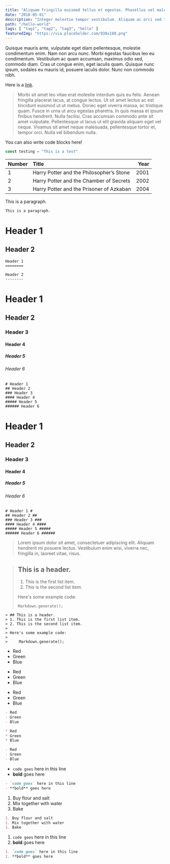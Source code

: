 ```yaml
---
title: "Aliquam fringilla euismod tellus et egestas. Phasellus vel malesuada dolor. "
date: "2018-05-01"
description: "Integer molestie tempor vestibulum. Aliquam ac orci sed tortor dictum euismod vitae eget ligula. In ut orci venenatis, tincidunt enim non, lobortis erat. Praesent nec hendrerit erat. Integer fermentum ipsum et porta posuere. Cras ullamcorper aliquet massa, id volutpat dolor. Morbi bibendum vulputate lobortis. Integer et sagittis est. Quisque placerat ultrices nunc. Ut ornare sem mi, nec tristique urna sollicitudin et."
path: "/hello-world"
tags: [ "tag1", "tag2", "tag3", "hello" ]
featuredImg: "https://via.placeholder.com/930x180.png"
---
```


Quisque mauris ante, vulputate eget diam pellentesque, molestie condimentum enim. Nam non arcu nunc. Morbi egestas faucibus leo eu condimentum. Vestibulum ac quam accumsan, maximus odio sed, commodo diam. Cras ut congue enim, eget iaculis quam. Quisque nunc ipsum, sodales eu mauris id, posuere iaculis dolor. Nunc non commodo nibh.

Here is a [link](https://msn.com).

> Morbi sit amet leo vitae erat molestie interdum quis eu felis. Aenean fringilla placerat lacus, at congue lectus. Ut sit amet lectus ac est tincidunt euismod ut ut metus. Donec eget viverra massa, ac tristique quam. Fusce in urna ut arcu egestas pharetra. In quis massa et ipsum finibus hendrerit. Nulla facilisi. Cras accumsan commodo ante sit amet vulputate. Pellentesque ut lacus ut elit gravida aliquam eget vel neque. Vivamus sit amet neque malesuada, pellentesque tortor et, tempor orci. Nulla vel bibendum nulla.

You can also write code blocks here!

```js
const testing = "This is a test"
```

| Number | Title                                    | Year |
| :----- | :--------------------------------------- | ---: |
| 1      | Harry Potter and the Philosopher’s Stone | 2001 |
| 2      | Harry Potter and the Chamber of Secrets  | 2002 |
| 3      | Harry Potter and the Prisoner of Azkaban | 2004 |

This is a paragraph.

    This is a paragraph.

# Header 1

## Header 2

    Header 1
    ========

    Header 2
    --------

# Header 1

## Header 2

### Header 3

#### Header 4

##### Header 5

###### Header 6

    # Header 1
    ## Header 2
    ### Header 3
    #### Header 4
    ##### Header 5
    ###### Header 6

# Header 1

## Header 2

### Header 3

#### Header 4

##### Header 5

###### Header 6

    # Header 1 #
    ## Header 2 ##
    ### Header 3 ###
    #### Header 4 ####
    ##### Header 5 #####
    ###### Header 6 ######

> Lorem ipsum dolor sit amet, consectetuer adipiscing elit. Aliquam hendrerit mi posuere lectus. Vestibulum enim wisi, viverra nec, fringilla in, laoreet vitae, risus.

> ## This is a header.
>
> 1. This is the first list item.
> 2. This is the second list item.
>
> Here's some example code:
>
>     Markdown.generate();

    > ## This is a header.
    > 1. This is the first list item.
    > 2. This is the second list item.
    >
    > Here's some example code:
    >
    >     Markdown.generate();

- Red
- Green
- Blue

* Red
* Green
* Blue

- Red
- Green
- Blue

```markdown
- Red
- Green
- Blue

* Red
* Green
* Blue

- Red
- Green
- Blue
```

- `code goes` here in this line
- **bold** goes here

```markdown
- `code goes` here in this line
- **bold** goes here
```

1. Buy flour and salt
1. Mix together with water
1. Bake

```markdown
1. Buy flour and salt
1. Mix together with water
1. Bake
```

1. `code goes` here in this line
1. **bold** goes here

```markdown
1. `code goes` here in this line
1. **bold** goes here
```